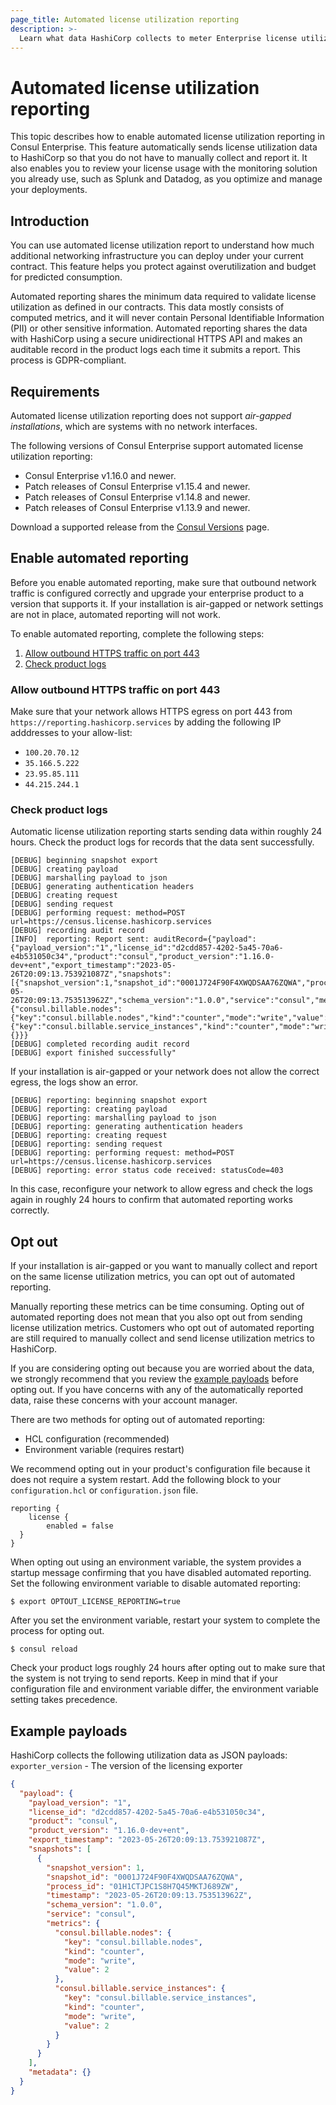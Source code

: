 ```yaml
---
page_title: Automated license utilization reporting
description: >-
  Learn what data HashiCorp collects to meter Enterprise license utilization. Enable or disable reporting. Review sample payloads and logs.
---
```


# Automated license utilization reporting

This topic describes how to enable automated license utilization reporting in Consul Enterprise. This feature automatically sends license utilization data to HashiCorp so that you do not have to manually collect and report it. It also enables you to review your license usage with the monitoring solution you already use, such as Splunk and Datadog, as you optimize and manage your deployments.

## Introduction

You can use automated license utilization report to understand how much additional networking infrastructure you can deploy under your current contract. This feature helps you protect against overutilization and budget for predicted consumption.

Automated reporting shares the minimum data required to validate license utilization as defined in our contracts. This data mostly consists of computed metrics, and it will never contain Personal Identifiable Information (PII) or other sensitive information. Automated reporting shares the data with HashiCorp using a secure unidirectional HTTPS API and makes an auditable record in the product logs each time it submits a report. This process is GDPR-compliant.

## Requirements

Automated license utilization reporting does not support _air-gapped installations_, which are systems with no network interfaces.

The following versions of Consul Enterprise support automated license utilization reporting:

- Consul Enterprise v1.16.0 and newer.
- Patch releases of Consul Enterprise v1.15.4 and newer.
- Patch releases of Consul Enterprise v1.14.8 and newer.
- Patch releases of Consul Enterprise v1.13.9 and newer.

Download a supported release from the [Consul Versions](https://releases.hashicorp.com/consul/) page.

## Enable automated reporting

Before you enable automated reporting, make sure that outbound network traffic is configured correctly and upgrade your enterprise product to a version that supports it. If your installation is air-gapped or network settings are not in place, automated reporting will not work. 

To enable automated reporting, complete the following steps:

1. [Allow outbound HTTPS traffic on port 443](#allow-outbound-https-traffic)
1. [Check product logs](#check-product-logs)

### Allow outbound HTTPS traffic on port 443

Make sure that your network allows HTTPS egress on port 443 from `https://reporting.hashicorp.services` by adding the following IP adddresses to your allow-list:

- `100.20.70.12`
- `35.166.5.222`
- `23.95.85.111`
- `44.215.244.1`

### Check product logs

Automatic license utilization reporting starts sending data within roughly 24 hours. Check the product logs for records that the data sent successfully.

<CodeBlockConfig hideClipboard>

```
[DEBUG] beginning snapshot export
[DEBUG] creating payload
[DEBUG] marshalling payload to json
[DEBUG] generating authentication headers
[DEBUG] creating request
[DEBUG] sending request
[DEBUG] performing request: method=POST url=https://census.license.hashicorp.services
[DEBUG] recording audit record
[INFO]  reporting: Report sent: auditRecord={"payload":{"payload_version":"1","license_id":"d2cdd857-4202-5a45-70a6-e4b531050c34","product":"consul","product_version":"1.16.0-dev+ent","export_timestamp":"2023-05-26T20:09:13.753921087Z","snapshots":[{"snapshot_version":1,"snapshot_id":"0001J724F90F4XWQDSAA76ZQWA","process_id":"01H1CTJPC1S8H7Q45MKTJ689ZW","timestamp":"2023-05-26T20:09:13.753513962Z","schema_version":"1.0.0","service":"consul","metrics":{"consul.billable.nodes":{"key":"consul.billable.nodes","kind":"counter","mode":"write","value":2},"consul.billable.service_instances":{"key":"consul.billable.service_instances","kind":"counter","mode":"write","value":2}}}],"metadata":{}}}
[DEBUG] completed recording audit record
[DEBUG] export finished successfully"
```

</CodeBlockConfig>

If your installation is air-gapped or your network does not allow the correct egress, the logs show an error. 

<CodeBlockConfig hideClipboard>

```
[DEBUG] reporting: beginning snapshot export
[DEBUG] reporting: creating payload
[DEBUG] reporting: marshalling payload to json
[DEBUG] reporting: generating authentication headers
[DEBUG] reporting: creating request
[DEBUG] reporting: sending request
[DEBUG] reporting: performing request: method=POST url=https://census.license.hashicorp.services
[DEBUG] reporting: error status code received: statusCode=403
```

</CodeBlockConfig>

In this case, reconfigure your network to allow egress and check the logs again in roughly 24 hours to confirm that automated reporting works correctly. 

## Opt out

If your installation is air-gapped or you want to manually collect and report on the same license utilization metrics, you can opt out of automated reporting. 

Manually reporting these metrics can be time consuming. Opting out of automated reporting does not mean that you also opt out from sending license utilization metrics. Customers who opt out of automated reporting are still required to manually collect and send license utilization metrics to HashiCorp. 

If you are considering opting out because you are worried about the data, we strongly recommend that you review the [example payloads](#example-payloads) before opting out. If you have concerns with any of the automatically reported data, raise these concerns with your account manager. 

There are two methods for opting out of automated reporting: 

- HCL configuration (recommended)
- Environment variable (requires restart)

We recommend opting out in your product's configuration file because it does not require a system restart. Add the following block to your `configuration.hcl` or `configuration.json` file.

```hcl
reporting {
	license {
		enabled = false
  }
}
```

When opting out using an environment variable, the system provides a startup message confirming that you have disabled automated reporting. Set the following environment variable to disable automated reporting:

<CodeBlockConfig>

```shell-session
$ export OPTOUT_LICENSE_REPORTING=true
```

</CodeBlockConfig>

After you set the environment variable, restart your system to complete the process for opting out.

```shell-session
$ consul reload
```


Check your product logs roughly 24 hours after opting out to make sure that the system is not trying to send reports. Keep in mind that if your configuration file and environment variable differ, the environment variable setting takes precedence.

## Example payloads

HashiCorp collects the following utilization data as JSON payloads: 
`exporter_version` - The version of the licensing exporter

<CodeBlockConfig hideClipboard>

```json
{
  "payload": {
    "payload_version": "1",
    "license_id": "d2cdd857-4202-5a45-70a6-e4b531050c34",
    "product": "consul",
    "product_version": "1.16.0-dev+ent",
    "export_timestamp": "2023-05-26T20:09:13.753921087Z",
    "snapshots": [
      {
        "snapshot_version": 1,
        "snapshot_id": "0001J724F90F4XWQDSAA76ZQWA",
        "process_id": "01H1CTJPC1S8H7Q45MKTJ689ZW",
        "timestamp": "2023-05-26T20:09:13.753513962Z",
        "schema_version": "1.0.0",
        "service": "consul",
        "metrics": {
          "consul.billable.nodes": {
            "key": "consul.billable.nodes",
            "kind": "counter",
            "mode": "write",
            "value": 2
          },
          "consul.billable.service_instances": {
            "key": "consul.billable.service_instances",
            "kind": "counter",
            "mode": "write",
            "value": 2
          }
        }
      }
    ],
    "metadata": {}
  }
}
```

</CodeBlockConfig>